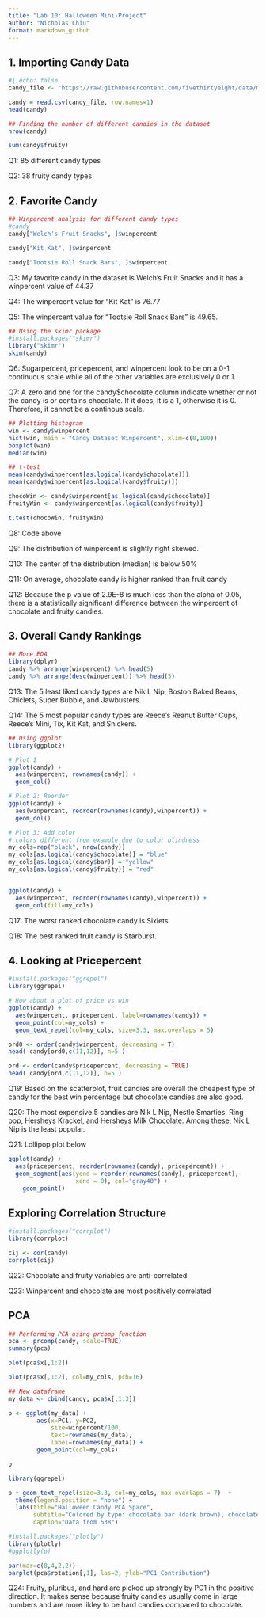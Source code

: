 ---
title: "Lab 10: Halloween Mini-Project"
author: "Nicholas Chiu"
format: markdown_github
---

## 1. Importing Candy Data

```{r}
#| echo: false
candy_file <- "https://raw.githubusercontent.com/fivethirtyeight/data/master/candy-power-ranking/candy-data.csv"

candy = read.csv(candy_file, row.names=1)
head(candy)
```

```{r}
## Finding the number of different candies in the dataset
nrow(candy)

sum(candy$fruity)

```
Q1: 85 different candy types

Q2: 38 fruity candy types

## 2. Favorite Candy

```{r}
## Winpercent analysis for different candy types
#candy
candy["Welch's Fruit Snacks", ]$winpercent

candy["Kit Kat", ]$winpercent

candy["Tootsie Roll Snack Bars", ]$winpercent

```
Q3: My favorite candy in the dataset is Welch's Fruit Snacks and it has a winpercent
value of 44.37

Q4: The winpercent value for "Kit Kat" is 76.77

Q5: The winpercent value for "Tootsie Roll Snack Bars" is 49.65.

```{r}
## Using the skimr package
#install.packages("skimr")
library("skimr")
skim(candy)
```
Q6: Sugarpercent, pricepercent, and winpercent look to be on a 0-1 continuous scale while all of the
other variables are exclusively 0 or 1.

Q7: A zero and one for the candy$chocolate column indicate whether or not the candy is or contains
chocolate. If it does, it is a 1, otherwise it is 0. Therefore, it cannot be a continous scale.


```{r}
## Plotting histogram
win <- candy$winpercent
hist(win, main = "Candy Dataset Winpercent", xlim=c(0,100))
boxplot(win)
median(win)

## t-test
mean(candy$winpercent[as.logical(candy$chocolate)])
mean(candy$winpercent[as.logical(candy$fruity)])

chocoWin <- candy$winpercent[as.logical(candy$chocolate)]
fruityWin <- candy$winpercent[as.logical(candy$fruity)]

t.test(chocoWin, fruityWin)
```
Q8: Code above

Q9: The distribution of winpercent is slightly right skewed.

Q10: The center of the distribution (median) is below 50%

Q11: On average, chocolate candy is higher ranked than fruit candy

Q12: Because the p value of 2.9E-8 is much less than the alpha of 0.05, 
there is a statistically significant difference between the winpercent of chocolate
and fruity candies.

## 3. Overall Candy Rankings

```{r}
## More EDA
library(dplyr)
candy %>% arrange(winpercent) %>% head(5)
candy %>% arrange(desc(winpercent)) %>% head(5)
```
Q13: The 5 least liked candy types are Nik L Nip, Boston Baked Beans, Chiclets,
Super Bubble, and Jawbusters.

Q14: The 5 most popular candy types are Reece's Reanut Butter Cups, Reece's Mini,
Tix, Kit Kat, and Snickers.

```{r}
## Using ggplot
library(ggplot2)

# Plot 1
ggplot(candy) + 
  aes(winpercent, rownames(candy)) +
  geom_col()

# Plot 2: Reorder
ggplot(candy) + 
  aes(winpercent, reorder(rownames(candy),winpercent)) +
  geom_col()

# Plot 3: Add color
# colors different from example due to color blindness
my_cols=rep("black", nrow(candy))
my_cols[as.logical(candy$chocolate)] = "blue"
my_cols[as.logical(candy$bar)] = "yellow"
my_cols[as.logical(candy$fruity)] = "red"


ggplot(candy) + 
  aes(winpercent, reorder(rownames(candy),winpercent)) +
  geom_col(fill=my_cols) 
```
Q17: The worst ranked chocolate candy is Sixlets

Q18: The best ranked fruit candy is Starburst.

## 4. Looking at Pricepercent

```{r}
#install.packages("ggrepel")
library(ggrepel)

# How about a plot of price vs win
ggplot(candy) +
  aes(winpercent, pricepercent, label=rownames(candy)) +
  geom_point(col=my_cols) + 
  geom_text_repel(col=my_cols, size=3.3, max.overlaps = 5)

ord0 <- order(candy$winpercent, decreasing = T)
head( candy[ord0,c(11,12)], n=5 )

ord <- order(candy$pricepercent, decreasing = TRUE)
head( candy[ord,c(11,12)], n=5 )
```
Q19: Based on the scatterplot, fruit candies are overall the cheapest type of candy for the
best win percentage but chocolate candies are also good. 

Q20: The most expensive 5 candies are Nik L Nip, Nestle Smarties, Ring pop,
Hersheys Krackel, and Hersheys Milk Chocolate. Among these, Nik L Nip is the least
popular. 

Q21: Lollipop plot below
```{r}
ggplot(candy) +
  aes(pricepercent, reorder(rownames(candy), pricepercent)) +
  geom_segment(aes(yend = reorder(rownames(candy), pricepercent), 
                   xend = 0), col="gray40") +
    geom_point()
```

## Exploring Correlation Structure

```{r}
#install.packages("corrplot")
library(corrplot)

cij <- cor(candy)
corrplot(cij)
```

Q22: Chocolate and fruity variables are anti-correlated

Q23: Winpercent and chocolate are most positively correlated

## PCA

```{r}
## Performing PCA using prcomp function
pca <- prcomp(candy, scale=TRUE)
summary(pca)

plot(pca$x[,1:2])

plot(pca$x[,1:2], col=my_cols, pch=16)


```

```{r}
## New dataframe
my_data <- cbind(candy, pca$x[,1:3])

p <- ggplot(my_data) + 
        aes(x=PC1, y=PC2, 
            size=winpercent/100,  
            text=rownames(my_data),
            label=rownames(my_data)) +
        geom_point(col=my_cols)

p

library(ggrepel)

p + geom_text_repel(size=3.3, col=my_cols, max.overlaps = 7)  + 
  theme(legend.position = "none") +
  labs(title="Halloween Candy PCA Space",
       subtitle="Colored by type: chocolate bar (dark brown), chocolate other (light brown), fruity (red), other (black)",
       caption="Data from 538")

#install.packages("plotly")
library(plotly)
#ggplotly(p)

par(mar=c(8,4,2,2))
barplot(pca$rotation[,1], las=2, ylab="PC1 Contribution")
```
Q24: Fruity, pluribus, and hard are picked up strongly by PC1 in the positive direction.
It makes sense because fruity candies usually come in large numbers and are more likley to 
be hard candies compared to chocolate.
